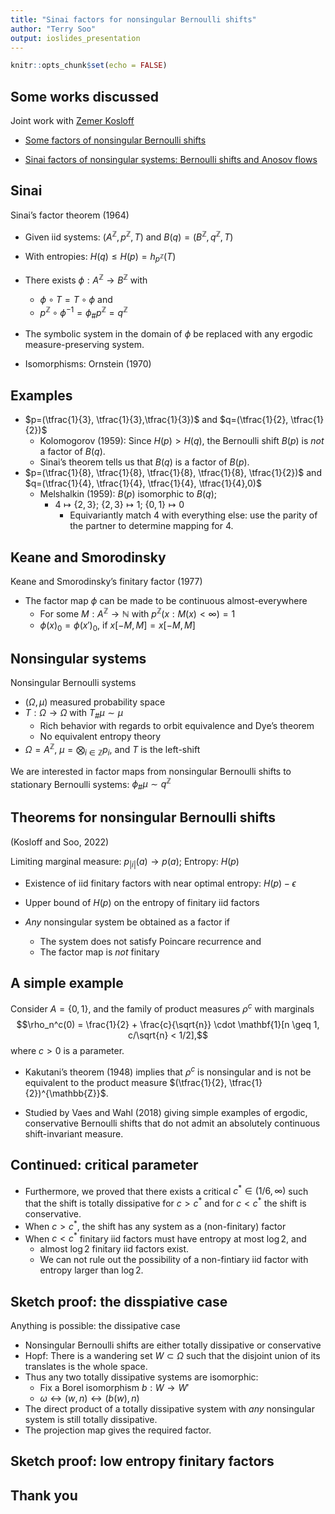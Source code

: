 ```yaml
---
title: "Sinai factors for nonsingular Bernoulli shifts"
author: "Terry Soo"
output: ioslides_presentation
---
```


```r
knitr::opts_chunk$set(echo = FALSE)
```


## Some works discussed

Joint work with [Zemer Kosloff](http://math.huji.ac.il/~zemkos/)

-  [Some factors of nonsingular Bernoulli shifts](https://arxiv.org/abs/2010.04636)

- [Sinai factors of nonsingular systems: Bernoulli shifts and Anosov flows](https://arxiv.org/abs/2111.14497)


##  Sinai

Sinai's factor theorem (1964)

- Given iid systems: $(A^{\mathbb{Z}}, p^{\mathbb{Z}}, T)$ and $B(q) = (B^{\mathbb{Z}}, q^{\mathbb{Z}}, T)$

-  With entropies:  $H(q) \leq H(p)= h_{ p^{\mathbb{Z}}}(T)$ 
- There exists $\phi: A^{\mathbb{Z}} \to B^{\mathbb{Z}}$ with 
  -   $\phi \circ T = T \circ \phi$ and
  - $p^{\mathbb{Z}} \circ \phi^{-1} =\phi_{\#} p^{\mathbb{Z}} =  q^{\mathbb{Z}}$
- The symbolic system in the domain of $\phi$ be replaced with any ergodic measure-preserving  system.  

- Isomorphisms:  Ornstein (1970)

## Examples

- $p=(\tfrac{1}{3}, \tfrac{1}{3},\tfrac{1}{3})$ and  $q=(\tfrac{1}{2}, \tfrac{1}{2})$
  - Kolomogorov (1959):  Since $H(p) > H(q)$, the Bernoulli shift $B(p)$ is *not* a factor of $B(q)$.
  - Sinai's theorem tells us that $B(q)$ is a factor of $B(p)$. 
  
- $p=(\tfrac{1}{8}, \tfrac{1}{8}, \tfrac{1}{8}, \tfrac{1}{8}, \tfrac{1}{2})$ and  $q=(\tfrac{1}{4}, \tfrac{1}{4}, \tfrac{1}{4}, \tfrac{1}{4},0)$
  - Melshalkin (1959):  $B(p)$ isomorphic to $B(q)$; 
    - $4 \mapsto \{2,3\}$;  $\{2,3\} \mapsto 1$; $\{0,1\} \mapsto 0$ 
      - Equivariantly match $4$ with everything else: use the parity of the partner to determine mapping for $4$.


## Keane and Smorodinsky

Keane and Smorodinsky's finitary factor (1977)

- The factor map $\phi$ can be made to be continuous almost-everywhere 
  - For some $M:A^{\mathbb{Z}} \to \mathbb{N}$ with $p^{\mathbb{Z}}(x: M(x) < \infty) = 1$
  - $\phi(x)_0 = \phi(x')_0$, if $x[-M,M] = x[-M,M]$  

  
## Nonsingular systems

Nonsingular Bernoulli systems

- $(\Omega, \mu)$ measured probability space
- $T: \Omega \to \Omega$ with $T_{\#} \mu \sim \mu$
  - Rich behavior with regards to orbit equivalence and Dye's theorem
  - No equivalent entropy theory

- $\Omega = A^{\mathbb{Z}}$, $\mu = \bigotimes_{i \in \mathbb{Z}} p_i$, and $T$ is the left-shift

We are interested in factor maps from  nonsingular Bernoulli shifts to stationary Bernoulli  systems: $\phi_{\#} \mu \sim q^{\mathbb{Z}}$   


##  Theorems for nonsingular Bernoulli shifts

(Kosloff and Soo, 2022)

 Limiting marginal measure: $p_{|i|}(a) \to p(a)$; Entropy: $H(p)$

- Existence of iid finitary factors with near optimal entropy: $H(p) - \epsilon$ 

- Upper bound of $H(p)$ on the entropy of finitary iid factors

- *Any* nonsingular system be obtained as a  factor if
    - The system does not satisfy Poincare recurrence and 
    - The factor map is *not* finitary

## A simple example

Consider  $A = \{0,1\}$, and the family of product measures $\rho^c$ with marginals
	$$\rho_n^c(0) = \frac{1}{2} + \frac{c}{\sqrt{n}} \cdot \mathbf{1}[n \geq 1, c/\sqrt{n} < 1/2],$$
where $c>0$ is a parameter. 

- Kakutani's theorem (1948) implies that   $\rho^c$ is nonsingular and is not be equivalent to  the product measure $(\tfrac{1}{2}, \tfrac{1}{2})^{\mathbb{Z}}$.

- Studied by Vaes and Wahl (2018) giving simple examples of ergodic, conservative Bernoulli shifts that do not admit an absolutely continuous shift-invariant measure.

## Continued:  critical parameter


-  Furthermore, we  proved that there exists a critical  $c^{*} \in(1/6, \infty)$  such that  the shift is totally dissipative for $c> c^{*}$  and for $c  < c^{*}$ the shift is conservative.
  - When $c >c^{*}$,   the shift has any system as a (non-finitary) factor
  - When $c<c^{*}$ finitary iid factors must have entropy at most $\log 2$, and 
    - almost $\log 2$ finitary iid factors exist.
    - We can not rule out the possibility of a non-fintiary iid factor with entropy larger than $\log 2$.
  





## Sketch proof: the disspiative case

Anything is possible: the dissipative case

- Nonsingular Bernoulli shifts are either totally dissipative or conservative 
- Hopf: There is a wandering set $W \subset \Omega$ such that the disjoint union of its translates is the whole space.
- Thus any two totally dissipative systems are isomorphic:  
    - Fix a Borel isomorphism $b:W \to W'$
    - $\omega \leftrightarrow (w, n) \leftrightarrow (b(w), n)$
-  The direct product of a totally dissipative system with *any* nonsingular system is still totally dissipative.
- The projection map gives the required factor.

## Sketch proof: low entropy finitary  factors

## Thank you





  